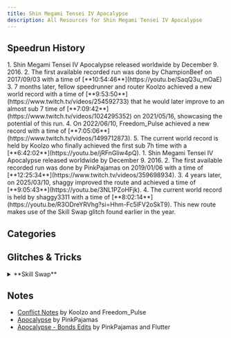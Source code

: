 ```yaml
---
title: Shin Megami Tensei IV Apocalypse
description: All Resources for Shin Megami Tensei IV Apocalypse
---
```



<DocsHero 
    content="Shin Megami Tensei IV: Apocalypse is one of the cool Shin Megami Tensei games."
    srcUrl={cover}
    alt="Shin Megami Tensei IV: Apocalypse Cover"
/>

<LinkCard title="Leaderboards" href="https://www.speedrun.com/shin_megami_tensei_iv_apocalypse" description="See all the submitted runs on Speedrun.com"/>

## Speedrun History
<Tabs>
    <TabItem label="Conflict">
        <Steps>
        1. Shin Megami Tensei IV Apocalypse released worldwide by December 9. 2016.
        2. The first available recorded run was done by ChampionBeef on 2017/09/03 with a time of [**10:54:46**](https://youtu.be/SaqQ3u_mOaE)
        3. 7 months later, fellow speedrunner and router Koolzo achieved a new world record with a time of [**9:53:50**](https://www.twitch.tv/videos/254592733) that he would later improve to an almost sub 7 time of [**7:09:42**](https://www.twitch.tv/videos/1024295352) on 2021/05/16, showcasing the potential of this run.
        4. On 2022/06/10, Freedom_Pulse achieved a new record with a time of [**7:05:06**](https://www.twitch.tv/videos/1499712873). 
        5. The current world record is held by Koolzo who finally achieved the first sub 7h time with a [**6:42:02**](https://youtu.be/jRFnGliw4pQ).
        </Steps>
    </TabItem>
    <TabItem label="Apocalypse">
        <Steps>
        1. Shin Megami Tensei IV Apocalypse released worldwide by December 9. 2016.
        2. The first available recorded run was done by PinkPajamas on 2019/01/06 with a time of [**12:25:34**](https://www.twitch.tv/videos/359698934).
        3. 4 years later, on 2025/03/10, shaggy improved the route and achieved a time of [**9:05:43**](https://youtu.be/3NL1PZoHFjk).
        4. The current world record is held by shaggy3311 with a time of [**8:02:14**](https://youtu.be/R3ODreYRVhg?si=Hhm-Fc5lFV2oSkT9). This new route makes use of the Skill Swap glitch found earlier in the year.
        </Steps>
    </TabItem>
</Tabs>

## Categories
<CardGrid>
        <Card title="Conflict"></Card>
        <Card title="Apocalypse"></Card>
</CardGrid>

## Glitches & Tricks

<details>
<summary>**Skill Swap**</summary>
The glitch is only possible with the MC, Nanashi. Open up the party status screen on a demon adjacent to MC, then hit R to open up their skills. Quickly press left/right on the d-pad and Y in short succession, and the demon's skills should show up on MC. Then confirm and MC has all the skills of that demon, even if he doesn't have enough the skill slots. The hidden skills can be used regardless of being visible as they are still in effect, but only show up in battle and cannot get their potentials upgraded from whispers, so it is best to put passive skills in the last few skill slots.

The possibly swapped skills includes passive skills that MC is normally unable to obtain. Some have been found to not work (XP Increasing skills) but all Pleromas appear to do so. Moreover, when Nanashi copies a skill that is not negative potential, he gets the skill but with one less potential. If the skill has a negative potential, the affinity is falsely displayed as +9 , despite actually being +0 and it is not upgradeable.

If Nanashi copies skills that he cant normally get, like *Combat Tara* or *Cough*, he will just have them at +0, being unable to increase their potential.
</details>

## Notes
- [Conflict Notes](https://docs.google.com/document/d/1JNsvUBYJtusZL-dHeoJwhoC5D8T40okv7BXMrOQLVu8/edit?usp=sharing) by Koolzo and Freedom_Pulse
- [Apocalypse](https://docs.google.com/document/d/16WK4UA59cV94tNJj3QJHqvyv5BSQqcbzhUd38CBCqsQ/edit?usp=sharing) by PinkPajamas
- [Apocalypse - Bonds Edits](https://docs.google.com/document/d/1cjlJ5P5uAnwvaWMdTHBD4hNVtdX93mm2H5OHZVFGavg/edit?usp=sharing) by PinkPajamas and Flutter